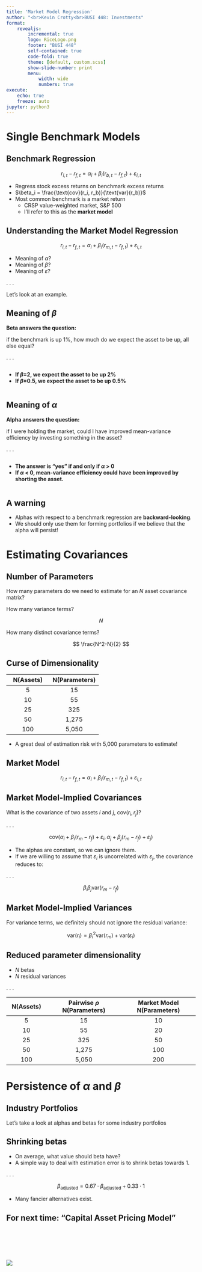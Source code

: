 ```yaml
---
title: 'Market Model Regression'
author: "<br>Kevin Crotty<br>BUSI 448: Investments"
format: 
    revealjs:
        incremental: true
        logo: RiceLogo.png
        footer: "BUSI 448"
        self-contained: true
        code-fold: true
        theme: [default, custom.scss]
        show-slide-number: print
        menu: 
            width: wide
            numbers: true             
execute:
    echo: true
    freeze: auto
jupyter: python3
---
```



# Single Benchmark Models

##  Benchmark Regression

$$ r_{i,t} - r_{f,t} = \alpha_i + \beta_i (r_{b,t} - r_{f,t}) + \varepsilon_{i,t} $$

- Regress stock excess returns on benchmark excess returns
- $\beta_i = \frac{\text{cov}(r_i, r_b)}{\text{var}(r_b)}$
- Most common benchmark is a market return
  - CRSP value-weighted market, S&P 500
  - I'll refer to this as the **market model**

## Understanding the Market Model Regression
$$ r_{i,t} - r_{f,t} = \alpha_i + \beta_i (r_{m,t} - r_{f,t}) + \varepsilon_{i,t} $$

- Meaning of $\alpha$?
- Meaning of $\beta$?
- Meaning of $\varepsilon$?

. . .

Let's look at an example.

## {background-iframe="https://bbcx-investments.com/capm/alphas-betas" background-interactive="True"}

## Meaning of $\beta$

**Beta answers the question:**

if the benchmark is up 1%, how much do we expect the asset to be up, all else equal?

. . .

:::: {.columns}
::: {.column width="100%"}
- **If $\beta$=2, we expect the asset to be up 2%**
- **If $\beta$=0.5, we expect the asset to be up 0.5%**
:::
::::

## Meaning of $\alpha$

**Alpha answers the question:**

if I were holding the market, could I have improved mean-variance efficiency by investing something in the asset?

. . .

:::: {.columns}
::: {.column width="100%"}
- **The answer is "yes" if and only if $\alpha$ > 0**
- **If $\alpha$ < 0, mean-variance efficiency could have been improved by shorting the asset.**
:::
::::

## {background-iframe="http://bbcx-investments.com/capm/alphas-mve" background-interactive="True"}

## A warning

- Alphas with respect to a benchmark regression are **backward-looking**.
- We should only use them for forming portfolios if we believe that the alpha will persist!


# Estimating Covariances 

## Number of Parameters {.smaller}

How many parameters do we need to estimate for an $N$ asset covariance matrix?

\begin{equation*} 
    \begin{bmatrix}
        \text{var}[r_1]     & \text{cov}[r_1,r_2] & \dots  & \text{cov}[r_1,r_N] \\
        \text{cov}[r_2,r_1] & \text{var}[r_2]     & \dots  & \text{cov}[r_2,r_N] \\
        \vdots              & \vdots              & \ddots &  \vdots \\
        \text{cov}[r_N,r_1] & \text{cov}[r_N,r_2] & \dots  & \text{var}[r_N] \\
    \end{bmatrix}
\end{equation*}


::: {.fragment fragment-index=0} 
How many variance terms?
:::

::: {.fragment fragment-index=1} 
$$N$$
:::
 
::: {.fragment fragment-index=2} 
How many distinct covariance terms?
:::

::: {.fragment fragment-index=3} 
$$ \frac{N^2-N}{2} $$ 
::: 

## Curse of Dimensionality


| N(Assets)                             | N(Parameters)                               |
|:-------------------------------------:|:-------------------------------------------:|
| 5                                     | 15                                          |
| 10                                    | 55                                          |
| 25                                    | 325                                         |
| 50                                    | 1,275                                       |
| 100                                   | 5,050                                       | 

- A great deal of estimation risk with 5,000 parameters to estimate!


## Market Model


$$ r_{i,t} - r_{f,t} = \alpha_i + \beta_i (r_{m,t} - r_{f,t}) + \varepsilon_{i,t} $$


## Market Model-Implied Covariances

What is the covariance of two assets $i$ and $j$, $\text{cov}(r_i,r_j)$?

. . . 

$$\text{cov}(\alpha_i + \beta_i (r_{m} - r_{f}) + \varepsilon_{i},  \alpha_j + \beta_j (r_{m} - r_{f}) + \varepsilon_{j})$$

- The alphas are constant, so we can ignore them.
- If we are willing to assume that $\varepsilon_i$ is uncorrelated with $\varepsilon_j$, the covariance reduces to:

. . .

$$ \beta_i \beta_j \text{var}(r_m-r_f) $$


## Market Model-Implied Variances

For variance terms, we definitely should not ignore the residual variance:

$$ \text{var}(r_i) = \beta_i^2 \text{var}(r_m) + \text{var}(\varepsilon_i) $$

## Reduced parameter dimensionality

- $N$ betas
- $N$ residual variances

. . .


| N(Assets)              | Pairwise $\rho$ N(Parameters)               | Market Model N(Parameters)                  |
|:----------------------:|:-------------------------------------------:|:-------------------------------------------:|
| 5                      | 15                                          | 10                                          |
| 10                     | 55                                          | 20                                          |
| 25                     | 325                                         | 50                                          |
| 50                     | 1,275                                       | 100                                         |
| 100                    | 5,050                                       | 200                                         | 



# Persistence of $\alpha$ and $\beta$

## Industry Portfolios

Let's take a look at alphas and betas for some industry portfolios

## Shrinking betas

- On average, what value should beta have?
- A simple way to deal with estimation error is to shrink betas towards 1.

. . . 

$$ \beta_{\text{adjusted}} = 0.67 \cdot \beta_{\text{adjusted}} + 0.33 \cdot 1 $$

- Many fancier alternatives exist.

## For next time: "Capital Asset Pricing Model"

<br><br><br><br>

![](RiceLogo.png){fig-align="center"}